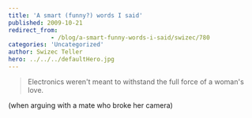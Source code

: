 ```yaml
---
title: 'A smart (funny?) words I said'
published: 2009-10-21
redirect_from: 
            - /blog/a-smart-funny-words-i-said/swizec/780
categories: 'Uncategorized'
author: Swizec Teller
hero: ../../../defaultHero.jpg
---
```

> Electronics weren't meant to withstand the full force of a woman's love.

(when arguing with a mate who broke her camera)